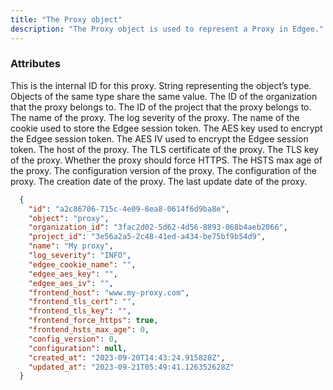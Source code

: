 ```yaml
---
title: "The Proxy object"
description: "The Proxy object is used to represent a Proxy in Edgee."
---
```


### Attributes

<ResponseField name="id" type="string">
  This is the internal ID for this proxy.
</ResponseField>

<ResponseField name="object" type="string">
  String representing the object’s type. Objects of the same type share the same value.
</ResponseField>

<ResponseField name="organization_id" type="string">
  The ID of the organization that the proxy belongs to.
</ResponseField>

<ResponseField name="project_id" type="string">
  The ID of the project that the proxy belongs to.
</ResponseField>

<ResponseField name="name" type="string">
  The name of the proxy.
</ResponseField>

<ResponseField name="log_severity" type="string">
  The log severity of the proxy.
</ResponseField>

<ResponseField name="edgee_cookie_name" type="string">
  The name of the cookie used to store the Edgee session token.
</ResponseField>

<ResponseField name="edgee_aes_key" type="string">
  The AES key used to encrypt the Edgee session token.
</ResponseField>

<ResponseField name="edgee_aes_iv" type="string">
  The AES IV used to encrypt the Edgee session token.
</ResponseField>

<ResponseField name="frontend_host" type="string">
  The host of the proxy.
</ResponseField>

<ResponseField name="frontend_tls_cert" type="string">
  The TLS certificate of the proxy.
</ResponseField>

<ResponseField name="frontend_tls_key" type="string">
  The TLS key of the proxy.
</ResponseField>

<ResponseField name="frontend_force_https" type="boolean">
  Whether the proxy should force HTTPS.
</ResponseField>

<ResponseField name="frontend_hsts_max_age" type="integer">
  The HSTS max age of the proxy.
</ResponseField>

<ResponseField name="config_version" type="integer">
  The configuration version of the proxy.
</ResponseField>

<ResponseField name="configuration" type="object">
  The configuration of the proxy.
</ResponseField>

<ResponseField name="created_at" type="string">
  The creation date of the proxy.
</ResponseField>

<ResponseField name="updated_at" type="string">
  The last update date of the proxy.
</ResponseField>

<ResponseExample>

```json Proxy object
  {
    "id": "a2c86706-715c-4e09-8ea8-0614f6d9ba8e",
    "object": "proxy",
    "organization_id": "3fac2d02-5d62-4d56-8893-068b4aeb2066",
    "project_id": "3e56a2a5-2c48-41ed-a434-be75bf9b54d9",
    "name": "My proxy",
    "log_severity": "INFO",
    "edgee_cookie_name": "",
    "edgee_aes_key": "",
    "edgee_aes_iv": "",
    "frontend_host": "www.my-proxy.com",
    "frontend_tls_cert": "",
    "frontend_tls_key": "",
    "frontend_force_https": true,
    "frontend_hsts_max_age": 0,
    "config_version": 0,
    "configuration": null,
    "created_at": "2023-09-20T14:43:24.915828Z",
    "updated_at": "2023-09-21T05:49:41.126352628Z"
  }
```

</ResponseExample>

<Snippet file="snippet-edgee-sdk.mdx" />
